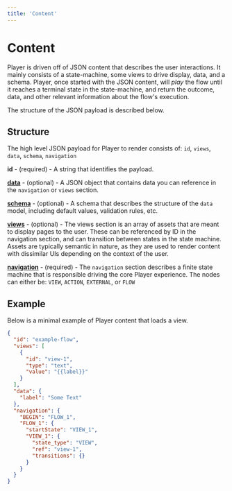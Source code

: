 ```yaml
---
title: 'Content'
---
```


# Content

Player is driven off of JSON content that describes the user interactions. It mainly consists of a state-machine, some views to drive display, data, and a schema. Player, once started with the JSON content, will _play_ the flow until it reaches a terminal state in the state-machine, and return the outcome, data, and other relevant information about the flow's execution.

The structure of the JSON payload is described below.

## Structure

The high level JSON payload for Player to render consists of: `id`, `views`, `data`, `schema`, `navigation`

**id** - (required) - A string that identifies the payload.

[**data**](./data-expressions) - (optional) - A JSON object that contains data you can reference in the `navigation` or `views` section.

[**schema**](./schema) - (optional) - A schema that describes the structure of the `data` model, including default values, validation rules, etc.

[**views**](./assets-views) - (optional) - The views section is an array of assets that are meant to display pages to the user. These can be referenced by ID in the navigation section, and can transition between states in the state machine. Assets are typically semantic in nature, as they are used to render content with dissimilar UIs depending on the context of the user.

[**navigation**](./navigation) - (required) - The `navigation` section describes a finite state machine that is responsible driving the core Player experience. The nodes can either be: `VIEW`, `ACTION`, `EXTERNAL`, or `FLOW`

## Example

Below is a minimal example of Player content that loads a view.

```json
{
  "id": "example-flow",
  "views": [
    {
      "id": "view-1",
      "type": "text",
      "value": "{{label}}"
    }
  ],
  "data": {
    "label": "Some Text"
  },
  "navigation": {
    "BEGIN": "FLOW_1",
    "FLOW_1": {
      "startState": "VIEW_1",
      "VIEW_1": {
        "state_type": "VIEW",
        "ref": "view-1",
        "transitions": {}
      }
    }
  }
}
```
